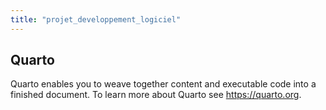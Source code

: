 ```yaml
---
title: "projet_developpement_logiciel"
---
```


## Quarto

Quarto enables you to weave together content and executable code into a finished document. To learn more about Quarto see <https://quarto.org>.
